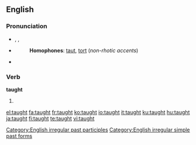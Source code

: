==English==

===Pronunciation===
* {{enPR|tôt}}, {{IPA|/ˈtɔːt/}}, {{SAMPA|/"tO:t/}}
* {{audio|en-us-taught.ogg|Audio (US)}}
*: '''Homophones''': [[taut]], [[tort]] (''non-rhotic accents'')
*: {{rhymes|ɔːt}}
* {{audio|en-uk-taught.ogg|Audio (UK)}}

===Verb===
'''taught'''

# {{past of|''[[teach]]''}}

<!--these belong on the page for "teach"====Translations====
{{trans-top|Simple past}}
* Dutch: [[leerde]] (aan), [[leerden]] (aan)
* Finnish: (''sg.''): ''1st'' [[opetin]], ''2nd'' [[opetit]], ''3rd'' [[opetti]]; (''pl.''): ''1rd'' [[opetimme]], ''2nd'' [[opetitte]], ''3rd'' [[opettivat]]
{{trans-mid}}
* German: [[lehrte]], [[lehrtest]], [[lehrten]]
{{trans-bottom}}

{{trans-top|Past participle}}
* Dutch: (aan)[[geleerd]]
* German: [[gelehrt]]
{{trans-mid}}
* Italian: [[insegnato]]
{{trans-bottom}}-->

[[Category:English irregular past participles]]
[[Category:English irregular simple past forms]]

[[el:taught]]
[[fa:taught]]
[[fr:taught]]
[[ko:taught]]
[[io:taught]]
[[it:taught]]
[[ku:taught]]
[[hu:taught]]
[[ja:taught]]
[[fi:taught]]
[[te:taught]]
[[vi:taught]]